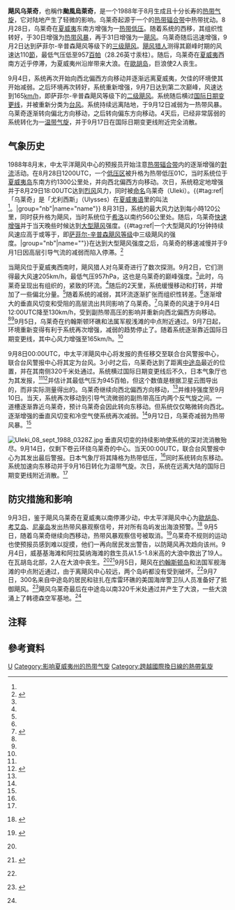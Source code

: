 {{NoteTA
|G1=Weather
|G2=Cyclone
|G3=TyphoonOld
}}
{{Infobox hurricane
| Name=颶風／颱風烏萊奇<br>{{lang|en|Hurricane/Typhoon Uleki}}
| Type=颶風
| Year=1988
| Basin=EPac
| Image location=Uleki_03_sept_1988_0240Z.jpg
| Image name=9月5日，正處[[三級颶風|三級颶風]]標準的烏萊奇
| Formed=1988年8月28日
| Dissipated=1988年9月17日
| Extratropical=9月16日
| Pressure=957
| Pressurepost=最低氣壓945毫巴（百帕；27.91英寸汞柱）由[[氣象廳_(日本)|日本氣象廳]]估計
| 1-min winds=110
| 10-min winds=85
| Fatalities=共2人
| Damages=None
| Areas={{flatlist|
*[[歐胡島|歐胡島]]
*[[中途島|中途島]]
}}
| Hurricane season=[[1988年太平洋颶風季|1988年太平洋颶風季]]和[[1988年太平洋颱風季|太平洋颱風季]]
}}
'''飓风乌莱奇'''，也稱作'''颱風烏萊奇'''，是一个1988年于8月生成且十分长寿的[[热带气旋|热带气旋]]，它对陆地产生了轻微的影响。乌莱奇起源于一个的[[热带辐合带|热带辐合带]]中热带扰动。8月28日，乌莱奇在[[夏威夷|夏威夷]]东南方增强为一[[热带低压|热带低压]]。随着系统的西移，其组织性转好，于30日增强为[[热带风暴|热带风暴]]，再于31日增强为一[[飓风|飓风]]。乌莱奇随后迅速增强，9月2日达到萨菲尔-辛普森飓风等级下的[[三级飓风|三级飓风]]。[[飓风猎人|飓风猎人]]测得其巅峰时期的风速达110[[節_(單位)|節]]，最低气压低至957[[百帕|百帕]]（28.26英寸汞柱）。随后，乌莱奇在[[夏威夷|夏威夷]]西南方近乎停滞，为夏威夷州沿岸带来大浪。在[[歐胡岛|歐胡岛]]，巨浪使2人丧生。

9月4日，系统再次开始向西北偏西方向移动并逐渐远离夏威夷，欠佳的环境使其开始减弱。之后环境再次转好，系统重新增强，9月7日达到第二次巅峰，风速达到165[[km/h|km/h]]，即萨菲尔-辛普森飓风等级下的[[二级飓风|二级飓风]]。系统随后横过[[国际日期变更线|国际日期变更线]]，并被重新分类为[[台风|台风]]。系统持续远离陆地，于9月12日减弱为一热带风暴。乌莱奇逐渐转向偏北方向移动，之后转向偏东方向移动。4天后，已经非常孱弱的系统转化为一[[温带气旋|温带气旋]]，并于9月17日在国际日期变更线附近完全消散。

==气象历史==
{{storm path|Uleki 1988 track.png}}
1988年8月末，中太平洋飓风中心的预报员开始注意[[热带辐合带|热带辐合带]]内的逐渐增强的[[大氣對流|對流]]活动。在8月28日1200UTC，一个[[低压区|低压区]]被升格为热带低压01C，当时系统位于[[夏威夷岛|夏威夷岛]]东南方约1300公里处，并向西北偏西方向移动。次日，系统稳定地增强并于8月29日18:00UTC达到[[烈风|烈风]]风力，同时被[[熱帶氣旋命名|命名]]乌莱奇（Uleki）。{{#tag:ref|「乌莱奇」是「尤利西斯」（Ulysses）在[[夏威夷语|夏威夷语]]里的叫法<ref name="LN1"/>。|group="nb"|name="name"}} 8月31日，系统的最大风力达到每小時120公里，同时获升格为飓风，当时系统位于[[希洛_(夏威夷州)|希洛]]以南约560公里处。随后，乌莱奇[[快速增强|快速增强]]并于当天晚些时候达到[[薩菲爾-辛普森颶風等級|大型飓风]]强度。{{#tag:ref|一个大型飓风的1分钟持续风速应高于或等于{{convert|111|mph|km/h}}，即[[萨菲尔-辛普森飓风等级|萨菲尔-辛普森飓风等级]]中三级飓风的强度。|group="nb"|name=""}}在达到大型飓风强度之后，乌莱奇的移速减慢并于9月1日因高层引导气流的减弱而陷入停滞。<ref name="CPHC">{{cite web|work=Central Pacific Hurricane Center|publisher=National Oceanic and Atmospheric Administration|year=2014|accessdate=August 20, 2014|title=The 1988 Central Pacific Tropical Cyclone Season|chapter=August 28-September 7, 1988 (Hurricane Uleki)|url=http://www.prh.noaa.gov/cphc/summaries/1988.php#Uleki|location=Honolulu, Hawaii|archive-date=2018-09-29|archive-url=https://web.archive.org/web/20180929094554/http://www.prh.noaa.gov/cphc/summaries/1988.php#Uleki|dead-url=no}}</ref>

当飓风位于夏威夷西南时，飓风猎人对乌莱奇进行了数次探测。9月2日，它们测得最大风速205km/h，最低气压957hPa，这也是乌莱奇的巅峰强度。<ref name="CPHC"/>此时，乌莱奇呈现出有组织的，紧致的环流。<ref name="LN1"/>随后的2天里，系统缓慢移动和打转，并增加了一些偏北分量。<ref name="CPHC"/>随着系统的减弱，其环流逐渐扩张而组织性转差。<ref name="LN1"/>逐渐增大的垂直风切变和受阻的高层流出共同影响了乌莱奇。<ref name="JTWC">{{cite report|author=Cpt. John M. Rogers and Lt. Douglas H. Scovil Jr.|work=Joint Typhoon Warning Center|publisher=United States Navy|year=1989|accessdate=August 20, 2014|title=Annual Tropical Cyclone Report|chapter=Typhoon Uleki (01C)|pages=88–91|url=http://www.usno.navy.mil/NOOC/nmfc-ph/RSS/jtwc/atcr/1988atcr.pdf|format=PDF|date=|archive-date=2013-04-09|archive-url=https://www.webcitation.org/6Fko0yHHB?url=http://www.usno.navy.mil/NOOC/nmfc-ph/RSS/jtwc/atcr/1988atcr.pdf|dead-url=no}}</ref>乌莱奇的风速于9月4日12:00UTC降至130km/h，受到副热带高压的影响并重新向西北偏西方向移动。<ref name="CPHC"/><ref name="JTWC"/>9月5日，乌莱奇在约翰斯顿环礁和法属军舰浅滩的中点附近通过。9月7日起，环境重新变得有利于系统再次增强，减弱的趋势停止了。随着系统逐渐靠近国际日期变更线，其中心风力增强至165km/h。<ref name="CPHC"/>

9月8日00:00UTC，中太平洋飓风中心将发报的责任移交至联合台风警报中心，联合台风警报中心将其定为台风。3小时之后，乌莱奇达到了距离[[中途岛|中途岛]]最近的位置，并在其南侧320千米处通过。系统横过国际日期变更线后不久，日本气象厅也为其发报，<ref name="CPHC"/><ref name="DT">{{cite web|work=Japan Meteorological Agency|publisher=National Institute of Informatics|year=1989|accessdate=August 20, 2014|title=Typhoon 198817 (ULEKI) - Detailed Track Information|url=http://agora.ex.nii.ac.jp/digital-typhoon/summary/wnp/l/198817.html.en|archive-date=2014-08-21|archive-url=https://web.archive.org/web/20140821223221/http://agora.ex.nii.ac.jp/digital-typhoon/summary/wnp/l/198817.html.en|dead-url=no}}</ref>并估计其最低气压为945百帕，但这个数值是根据卫星云图导出的，而非实际测量得出的。乌莱奇继续向西北偏西方向移动，<ref name="DT"/>并维持强度至9月10日。当天，系统再次移动到引导气流微弱的副热带高压内两个反气旋之间。一道槽逐渐靠近乌莱奇，预计乌莱奇会因此转向东移动。但系统仅仅略微转向西北。逐渐增强的垂直风切变和冷空气使系统再次减弱。<ref name="JTWC"/>9月12日，乌莱奇减弱为热带风暴。<ref name="DT"/>

[[File:Uleki_08_sept_1988_0328Z.jpg|thumb]]
垂直风切变的持续影响使系统的深对流消散殆尽。9月14日，仅剩下卷云环绕乌莱奇的中心。当天00:00UTC，联合台风警报中心为其发出最后警报。日本气象厅将其降格为热带低压，<ref name="JTWC"/>同时系统转向东移动。系统加速向东移动并于9月16日转化为温带气旋。次日，系统在远离大陆的国际日期变更线附近消散。<ref name="DT"/>

==防灾措施和影响==
9月3日，鉴于飓风乌莱奇在夏威夷以南停滞少动，中太平洋飓风中心为[[歐胡岛|歐胡岛]]、[[考艾岛|考艾岛]]、[[尼豪岛|尼豪岛]]发出热带风暴观察信号，并对所有岛屿发出海浪预警。<ref name="LN1">{{cite news|work=Associated Press|date=September 3, 1988|title=Powerful Hurricane Plays Waiting Game With Hawaii|location=Honolulu, Hawaii}} {{subscription required|via=Lexis Nexis}}</ref> 9月5日，随着乌莱奇继续向西移动，热带风暴观察信号被取消。<ref>{{cite news|work=Associated Press|date=September 5, 1988|title=Forecasters Say Hurricane Winds No Longer Pose Threat to Hawaii|location=Honolulu, Hawaii}} {{subscription required|via=Lexis Nexis}}</ref>乌莱奇不规则的运动也使预报员感到难以捉摸，他们一再向居民发出警告，以防飓风再次趋向该州。9月4日，威基基海滩和阿拉莫纳海滩的救生员从1.5-1.8米高的大浪中救出了19人。在瓦胡岛北部，2人在大浪中丧生。<ref name="CPHC"/><ref>{{cite news|author=Bruce Dunford|work=Associated Press|date=September 3, 1988|title=Hurricane Near Hawaii Weakens, Easing Threat|location=Honolulu, Hawaii}} {{subscription required|via=Lexis Nexis}}</ref>9月5日，飓风在[[约翰斯顿岛|约翰斯顿岛]]和法国军舰海滩的中点附近通过，由于离飓风中心较远，两个岛屿都没有受到破坏。<ref name="CPHC"/>9月7日，300名来自中途岛的居民和驻扎在库雷环礁的美国海岸警卫队人员准备好了抵御飓风。<ref>{{cite news|author=Bruce Dunford|work=Associated Press|date=September 7, 1988|title=Hurricane Uleki Threatens Midway Island, Kure Atoll|location=Honolulu, Hawaii}} {{subscription required|via=Lexis Nexis}}</ref>飓风乌莱奇最后在中途岛以南320千米处通过并产生了大浪，一些大浪涌上了韩德森空军基地。<ref name="CPHC"/>

==注释==
{{Reflist|group=nb}}

==參考資料==
{{reflist}}

[[Category:三级太平洋飓风|U]]
[[Category:影响夏威夷州的热带气旋|Category:影响夏威夷州的热带气旋]]
[[Category:跨越國際換日線的熱帶氣旋|Category:跨越國際換日線的熱帶氣旋]]